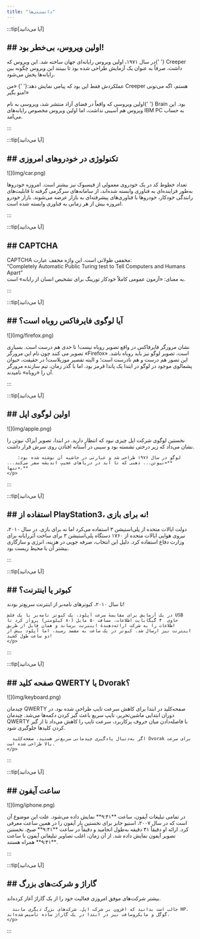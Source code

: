 ```yaml
---
title: "دانستنی‌ها"
---
```


<style>
  {`
    .my-section {
      display: flex;
      flex-direction: column;
      align-items: center;
      gap: 1em; 
    }
    .my-section img { height: 10em; width: auto; object-fit: contain; }
    @media (min-width: 768px) { /* md: */
      .my-section { flex-direction: row; gap: 2rem; align-items: center; }
      .my-section > div:first-child { flex: 1; }
      .my-section > p:last-child {flex: 3;}
      .my-section img { width: 90%; height: auto; }
    }

    .card-title {
      font-size: 1.5rem; /* text-2xl */
      line-height: 2rem;
      font-weight: 800; /* font-extrabold */
      color: #09ad16ff; /* text-blue-700 */
      margin-bottom: 1rem; /* mb-4 */
      text-align: center; /* text-center */
    }
    
    @media (min-width: 768px) { /* md: */
      .card-title {
        font-size: 1.875rem; /* md:text-3xl */
        line-height: 2.25rem;
      }
    }
  
    .paragraph-text {
      line-height: 1.625; /* leading-relaxed */
      text-align: justify; /* text-justify */
    }
  
    .highlight-semibold {
      font-weight: 600; /* font-semibold */
      color: #2563eb; /* text-blue-600 */
    }
  
    .highlight-medium {
      font-weight: 500; /* font-medium */
      color: #3b82f6; /* text-blue-500 */
    }
  
    .italic-text {
      font-style: italic;
    }
  `}
</style>

:::tip[آیا می‌دانید]
  <h2 className="card-title">
    ## اولین ویروس، بی‌خطر بود!
  </h2>
  <p className="paragraph-text">
    در سال ۱۹۷۱، اولین ویروس رایانه‌ای جهان ساخته شد. این ویروس که{' '}
    <span className="highlight-semibold">Creeper</span> داشت، صرفاً به عنوان یک آزمایش طراحی شده بود تا
    ببینند این ویروس چگونه بین رایانه‌ها پخش می‌شود.
  </p>
  <p className="paragraph-text italic-text">
    عملکردش فقط این بود که پیامی نمایش دهد:{' '}
    <span className="highlight-medium">«من Creeper هستم، اگه می‌تونی منو بگیر!»</span>
  </p>
  <p className="paragraph-text">
    اولین ویروسی که واقعاً در فضای آزاد منتشر شد، ویروسی به نام{' '}
    <span className="highlight-semibold">Brain</span> بود. این ویروس هم آسیبی نداشت، اما اولین ویروس
    مخصوص رایانه‌های IBM PC به حساب می‌آمد.
  </p>
:::

:::tip[آیا می‌دانید]
  <h2 className="card-title">
    ## تکنولوژی در خودروهای امروزی
  </h2>
  <div className="my-section">
    <div style={{textAlign: 'center'}}>![](img/car.png)</div>
    <p className="paragraph-text">
      تعداد خطوط کد در یک خودروی معمولی از فیسبوک نیز بیشتر است.
      امروزه خودروها به‌طور فزاینده‌ای به فناوری وابسته شده‌اند، از سامانه‌های
      سرگرمی گرفته تا قابلیت‌های رانندگی خودکار، خودروها با
      فناوری‌های پیشرفته‌ای به بازار عرضه
      می‌شوند.
      بازار خودرو امروزه بیش از هر زمانی به
      فناوری وابسته شده است.
    </p>
  </div>
:::

:::tip[آیا می‌دانید]
  <h2 className="card-title">
    ## CAPTCHA
  </h2>
  <p className="paragraph-text">
    CAPTCHA مخففی طولانی است.
    این واژه مخفف عبارت: <br/>
    <span className="highlight-semibold">“Completely Automatic Public Turing test to Tell Computers and Humans Apart”</span> <br/>
    به معنای: «آزمون عمومی کاملاً خودکار تورینگ برای تشخیص انسان از رایانه» است.
  </p>
:::

:::tip[آیا می‌دانید]
  <h2 className="card-title">
    ## آیا لوگوی فایرفاکس روباه است؟
  </h2>
  <div className="my-section">
    <div style={{textAlign: 'center'}}>![](img/firefox.png)</div>
    <p className="paragraph-text">
      نشان مرورگر فایرفاکس در واقع تصویر روباه نیست! تا حدی هم درست است. بسیاری تصویر می کنند چون نام این مرورگر «Firefox» است، تصویر لوگو نیز باید روباه باشد.
      این تصور هم درست و هم نادرست است؛ و البته تقصیر موزیلاست!
      در حقیقت، حیوان پشمالوی موجود در لوگو در ابتدا یک پاندا قرمز بود. اما با گذر زمان، تیم سازنده مرورگر آن را «روباه» نامیدند.
    </p>
  </div>
:::

:::tip[آیا می‌دانید]
  <h2 className="card-title">
    ## اولین لوگوی اپل
  </h2>
  <div className="my-section">
    <div style={{textAlign: 'center'}}>![](img/apple.png)</div>
    <p className="paragraph-text">
      نخستین لوگوی شرکت اپل چیزی نبود که انتظار دارید. در ابتدا، تصویر آیزاک نیوتن را نشان می‌داد که زیر درختی نشسته بود و سیبی در آستانه افتادن روی سرش قرار داشت.

        لوگو در سال ۱۹۷۶ طراحی شد و عبارتی در حاشیه آن نوشته شده بود: **«نیوتن... ذهنی که تا ابد در دریاهای عجیبِ اندیشه سفر می‌کند... تنها».**
    </p>
  </div>
:::

:::tip[آیا می‌دانید]
  <h2 className="card-title">
    ## استفاده از PlayStation3، نه برای بازی!
  </h2>
  <div className="my-section">
    <p className="paragraph-text">
      دولت ایالات متحده از پلی‌استیشن ۳ استفاده می‌کرد اما نه برای بازی. در سال ۲۰۱۰، نیروی هوایی ایالات متحده از ۱۷۶۰ دستگاه پلی‌استیشن ۳ برای ساخت اَبَررایانه برای وزارت دفاع استفاده کرد. دلیل این انتخاب، صرفه جویی در هزینه، انرژی و سازگاری بیشتر آن با محیط زیست بود.
    </p>
  </div>
:::

:::tip[آیا می‌دانید]
  <h2 className="card-title">
    ## کبوتر یا اینترنت؟
  </h2>
  <div className="my-section">
    <p className="paragraph-text">
    تا سال ۲۰۱۰، کبوترهای نامه‌بر از اینترنت سریع‌تر بودند!

    در یک آزمایش برای مقایسهٔ سرعت آپلود، یک کبوتر نامه‌بر با یک فلش USB حاوی  ۴ گیگابایت اطلاعات، مسافت ۵۰ مایل (۸۰ کیلومتر) پرواز کرد تا اطلاعات را به شرکت ارائه‌دهندهٔ اینترنت برساند و همان فایل از طریق اینترنت نیز ارسال شد. کبوتر در یک ساعت به مقصد رسید، اما آپلود بیش از دو ساعت طول کشید!
    </p>
  </div>
:::

:::tip[آیا می‌دانید]
  <h2 className="card-title">
    ## صفحه کلید QWERTY یا Dvorak؟
  </h2>
  <div className="my-section">
    <div style={{textAlign: 'center'}}>![](img/keyboard.png)</div>
    <p className="paragraph-text">
      چیدمان QWERTY صفحه‌کلید در ابتدا برای کاهش سرعت تایپ طراحی شده بود. در دوران ابتدایی ماشین‌تحریر، تایپ سریع باعث گیر کردن دکمه‌ها می‌شد. چیدمان QWERTY با فاصله‌دادن میان حروف پرکاربرد، سرعت تایپ را کاهش می‌داد تا از گیر کردن کلیدها جلوگیری شود.
      
      اگر به‌دنبال یادگیری چیدمانی سریع‌تر هستید، صفحه‌کلید Dvorak برای سرعت بالا طراحی شده است.
    </p>
  </div>
:::

:::tip[آیا می‌دانید]
  <h2 className="card-title">
    ## ساعت آیفون
  </h2>
  <div className="my-section">
    <div style={{textAlign: 'center'}}>![](img/iphone.png)</div>
    <p className="paragraph-text">
      در تمامی تبلیغات آیفون، ساعت **۹:۴۱** نمایش داده می‌شود. علت این موضوع آن است که در سال ۲۰۰۷، استیو جابز برای نخستین بار آیفون را در همین ساعت معرفی کرد. ارائه او دقیقاً ۴۱ دقیقه به‌طول انجامید و دقیقاً در ساعت **۹:۴۱** صبح، نخستین تصویر آیفون نمایش داده شد. از آن زمان، اغلب تصاویر تبلیغاتی آیفون با ساعت **۹:۴۱** همراه هستند.
    </p>
  </div>
:::

:::tip[آیا می‌دانید]
  <h2 className="card-title">
    ## گاراژ و شرکت‌های بزرگ
  </h2>
  <div className="my-section">
    <p className="paragraph-text">
      بیشتر شرکت‌های موفق امروزی فعالیت خود را از یک گاراژ آغاز کرده‌اند.
      
      جالب است بدانید که افزون بر شرکت اپل، شرکت‌های بزرگ دیگری مانند HP، گوگل و مایکروسافت نیز در ابتدا در یک گاراژ ساده تأسیس شده‌اند.
    </p>
  </div>
:::
